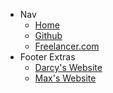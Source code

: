 - Nav
  - [Home](/)
  - [Github](https://github.com/collective-fullstack)
  - [Freelancer.com](https://freelancer.com/u/ColFul)
- Footer Extras
  - [Darcy's Website](https://darcylf.me) 
  - [Max's Website](https://maxpetschack.computer)
    